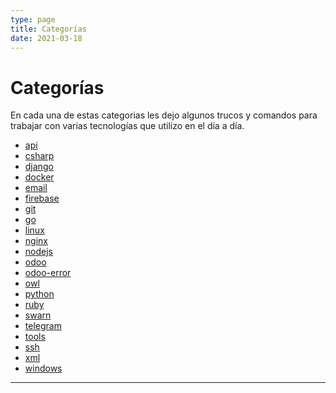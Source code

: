 ```yaml
---
type: page
title: Categorías
date: 2021-03-18
---
```

# Categorías

En cada una de estas categorias les dejo algunos trucos y comandos para trabajar con varias tecnologías que utilizo en el día a día.

- [api](/tags/api)
- [csharp](/tags/csharp)
- [django](/tags/django)
- [docker](/tags/docker)
- [email](/tags/email)
- [firebase](/tags/firebase)
- [git](/tags/git)
- [go](/tags/go)
- [linux](/tags/linux)
- [nginx](/tags/nginx)
- [nodejs](/tags/nodejs)
- [odoo](/tags/odoo)
- [odoo-error](/tags/odoo-error)
- [owl](/tags/owl)
- [python](/tags/python)
- [ruby](/tags/ruby)
- [swarn](/tags/swarn)
- [telegram](/tags/telegram)
- [tools](/tags/tools)
- [ssh](/tags/ssh)
- [xml](/tags/xml)
- [windows](/tags/windows)

---
